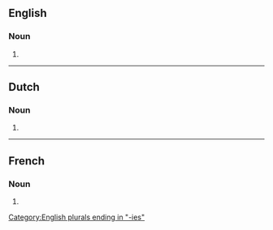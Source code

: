 ==English==

===Noun===
{{head|en|noun form}}

# {{plural of|en|chirurgy}}

[[Category:English plurals ending in "-ies"]]

----

==Dutch==

===Noun===
{{head|nl|noun plural form}}

# {{nl-noun form of|pl|chirurgie}}

----

==French==

===Noun===
{{head|fr|noun form|g=f}}

# {{plural of|fr|chirurgie}}
